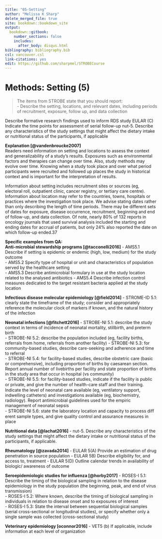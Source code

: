 ---
title: "05-Setting"
author: "Melissa K Sharp"
delete_merged_file: true
site: bookdown::bookdown_site
output:
  bookdown::gitbook:
    number_sections: false 
    includes: 
      after_body: disqus.html
bibliography: bibliography.bib
csl: vancouver.csl
link-citations: yes
edit: https://github.com/sharpmel/STROBECourse
---

# Methods: Setting (5)
> The items from STROBE state that you should report:  
- Describe the setting, locations, and relevant dates, including periods of recruitment, exposure, follow up, and data collection  

Describe formative research findings used to inform RDS study 
EULAR (C) Indicate the time points for assessment of serial follow-up 
nut-5. Describe any characteristics of the study settings that might affect the dietary intake or nutritional status of the participants, if applicable

**Explanation [@vandenbroucke2007]**</br>
Readers need information on setting and locations to assess the context and generalizability of a study’s results. Exposures such as environmental factors and therapies can change over time. Also, study methods may evolve over time. Knowing when a study took place and over what period participants were recruited and followed up places the study in historical context and is important for the interpretation of results.

Information about setting includes recruitment sites or sources (eg, electoral roll, outpatient clinic, cancer registry, or tertiary care centre). Information about location may refer to the countries, towns, hospitals or practices where the investigation took place. We advise stating dates rather than only describing the length of time periods. There may be different sets of dates for exposure, disease occurrence, recruitment, beginning and end of follow-up, and data collection. Of note, nearly 80% of 132 reports in oncology journals that used survival analysis included the starting and ending dates for
accrual of patients, but only 24% also reported the date on which follow-up ended.37

**Specific examples from QA:**  
**Anti-microbial stewardship programs [@tacconelli2016]**
-	AMS5.1 Describe if setting is epidemic or endemic (high, low, medium) for the study outcome  
-	AMS5.2 Specify type of hospital or unit and characteristics of population served by the healthcare setting  
-	AMS5.3 Describe antimicrobial formulary in use at the study location related to the analysed antibiotics
-	AMS5.4 Describe infection control measures dedicated to the target resistant bacteria applied at the study location 

**Infectious disease molecular epidemiology [@field2014]** 
-	STROME-ID 5.1: clearly state the timeframe of the study; consider and appropriately reference the molecular clock of markers if known, and the natural history of the infection

**Neonatal infections [@fitchett2016]**
-	STROBE-NI 5.1: describe the study context in terms of incidence of neonatal mortality, stillbirth, and preterm birth  
-	STROBE-NI 5.2: describe the population included (eg, facility births, referrals from home, referrals from another facility) -	STROBE-NI 5.3: for community-based studies, describe care-seeking and adherence and time to referral  
-	STROBE-NI 5.4: for facility-based studies, describe obstetric care (basic or comprehensive), including proportion of births by caesarean section. Report annual number of livebirths per facility and state proportion of births in the study area that occur in hospital (vs community)  
-	STROBE-NI 5.5: for facility-based studies, indicate if the facility is public or private, and give the number of health-care staﬀ and their training. Indicate the level of neonatal care available (eg, ventilatory support, indwelling catheters) and investigations available (eg, biochemistry, radiology). Report antimicrobial guidelines used for the empiric management of neonatal sepsis  
-	STROBE-NI 5.6: state the laboratory location and capacity to process diﬀ erent sample types, and give quality control and assurance measures in place  

**Nutritional data [@lachat2016]** 
-	nut-5. Describe any characteristics of the study settings that might affect the dietary intake or nutritional status of the participants, if applicable.

**Rheumatology [@zavada2014]**
-	EULAR 5(A) Provide an estimation of drug penetration in source population
-	EULAR 5B) Describe eligibility for, and access to, treatment
-	EULAR 5(D) Outline calendar trends in availability of biologic/ awareness of outcome

**Seroepidemiologic studies for influenza [@horby2017]**
-	ROSES-I 5.1: Describe the timing of the biological sampling in relation to the disease epidemiology in the study population (the beginning, peak, and end of virus transmission)  
-	ROSES-I 5.2: Where known, describe the timing of biological sampling in individuals in relation to disease onset and to exposures of interest  
-	ROSES-I 5.3: State the interval between sequential biological samples (serial cross-sectional or longitudinal studies), or specify whether only a single sample was collected (cross-sectional study) 

**Veterinary epidemiology [oconnor2016]**
-	VET5 (b) If applicable, include information at each level of organization  